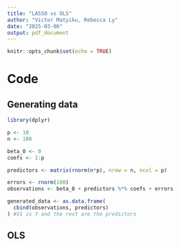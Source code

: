 ```yaml
---
title: "LASSO vs OLS"
author: "Victor Matyiku, Rebecca Ly"
date: "2025-03-06"
output: pdf_document
---
```


```r
knitr::opts_chunk$set(echo = TRUE)
```

# Code

## Generating data

```r
library(dplyr)

p <- 10
n <- 100

beta_0 <- 0
coefs <- 1:p

predictors <- matrix(rnorm(n*p), nrow = n, ncol = p)

errors <- rnorm(100)
observations <- beta_0 + predictors %*% coefs + errors

generated_data <- as.data.frame(
  cbind(observations, predictors)
) #V1 is Y and the rest are the predictors
```

## OLS

```r

```
